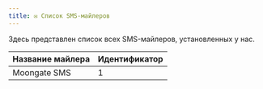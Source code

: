 ```yaml
---
title: ✉️ Список SMS-майлеров
---
```


<Note type="note" title="Note">
  Здесь представлен список всех SMS-майлеров, установленных у нас.
</Note>

| **Название майлера**          | **Идентификатор**                               |
|-------------------------------|-------------------------------------------------|
| Moongate SMS                  | 1                                               |